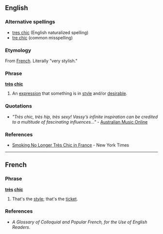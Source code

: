 ==English==

===Alternative spellings===
*[[tres chic]] (English naturalized spelling)
*[[tre chic]] (common misspelling)

===Etymology===
From [[French]].  Literally "very stylish."

===Phrase===
'''[[très]] [[chic]]'''

# {{colloquial}} An [[expression]] that something is in [[style]] and/or [[desirable]].

===Quotations===
*''"Très chic, très hip, très sexy! Vassy’s infinite inspiration can be credited to a multitude of fascinating influences..."'' - [http://www.amo.org.au/artist.asp?id=3206 Australian Music Online]

===References===
*[http://www.nytimes.com/2006/10/06/world/europe/06france.html Smoking No Longer Très Chic in France] - New York Times

----

==French==

===Phrase===
'''[[très]] [[chic]]'''

# {{colloquial}} That's the [[style]]; that's the [[ticket]].

===References===
*''A Glossary of Colloquial and Popular French, for the Use of English Readers''.